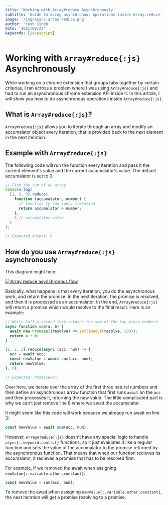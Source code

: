 ```yaml
---
title: 'Working with Array#reduce Asynchronously'
subtitle: 'Guide to doing asynchronous operations inside Array.reduce'
image: '/img/async-array-reduce.png'
author: 'Yash Singh'
date: '2021/09/23'
keywords: [javascript]
---
```


# Working with `Array#reduce{:js}` Asynchronously

While working on a chrome extension that groups tabs together by certain
criterias, I ran across a problem where I was using `Array#reduce{:js}` and had
to run an asynchronous chrome extension API inside it. In this article, I
will show you how to do asynchronous operations inside `Array#reduce{:js}`.

## What is `Array#reduce{:js}`?

`Array#reduce{:js}` allows you to iterate through an array and modify an accumalator
object every iteration, that is provided back to the next element in the next
iteration.

## Example with `Array#reduce{:js}`

The following code will run the function every iteration and pass it the current
element's value and the current accumalator's value. The default accumalator is
set to 0.

```js
// Find the sum of an array
console.log(
  [1, 2, 3].reduce(
    function (accumalator, number) {
      // function to run every iteration
      return accumalator + number;
    },
    0 // accumalator value
  )
);

// Expected output: 6
```

## How do you use `Array#reduce{:js}` asynchronously

This diagram might help:

[![Array reduce asynchronous flow](https://mermaid.ink/img/pako:eNqNkdtOAyEQhl-FjLftC6xJkz3Ua5N6ZbiZwugSC6zDENM0ffeybl21HrkgzJePfwJzABMtQQWJnjMFQ53DR0avgyoLs8SQ_ZZ4qgdkccYNGETVCpO6cZxErXfkKchXpxmdDZkY7M9SO0p3veNfnO61Wcws_WepVsvlaqWaSt1y9C7RhJsZX4VtGq4_7vULOvlWby9S2hn_K-Wsdxcp3Yz_TIEFeGKPzpaJHMbrGqQvz9VQlaNFftKgw7F442g2-2CgEs60gDxYlLfpQfWAu1Ro-bz7GN_ryVpbJ5HP8HgCdZWmzg?type=png&bgColor=!white)](https://mermaid.live/edit#pako:eNqNkdtOAyEQhl-FjLftC6xJkz3Ua5N6ZbiZwugSC6zDENM0ffeybl21HrkgzJePfwJzABMtQQWJnjMFQ53DR0avgyoLs8SQ_ZZ4qgdkccYNGETVCpO6cZxErXfkKchXpxmdDZkY7M9SO0p3veNfnO61Wcws_WepVsvlaqWaSt1y9C7RhJsZX4VtGq4_7vULOvlWby9S2hn_K-Wsdxcp3Yz_TIEFeGKPzpaJHMbrGqQvz9VQlaNFftKgw7F442g2-2CgEs60gDxYlLfpQfWAu1Ro-bz7GN_ryVpbJ5HP8HgCdZWmzg)

Basically, what happens is that every iteration, you do the asynchronous work,
and return the promise. In the next iteration, the promise is resolved, and then
it is processed as an accumalator. In the end, `Array#reduce{:js}` will return a promise
which would resolve to the final result. Here is an example:

```js showLineNumbers
// Waits half a second then returns the sum of the two given numbers
async function sum(a, b) {
  await new Promise((resolve) => setTimeout(resolve, 500));
  return a + b;
}

[1, 2, 3].reduce(async (acc, num) => {
  acc = await acc;
  const newValue = await sum(acc, num);
  return newValue;
}, 0);

// Expected: Promise<6>
```

Over here, we iterate over the array of the first three natural numbers and then
define an asynchronous arrow function that first runs `await` on the `acc` and
then processes it, returning the new value. The little complicated part is why
we can't just remove line 8 where we await the accumalator.

It might seem like this code will work because we already run await on line 3:

```js showLineNumbers{9}
const newValue = await sum(acc, num);
```

However, `Array#reduce{:js}` doesn't have any special logic to handle `async{:.keyword.control}` functions,
so it just evaluates it like a regular function and sets the value of the accumalator
to the promise returned by the asynchronous function. That means that when our function
recieves its accumalator, it recieves a promise that has to be resolved first.

For example, if we removed the await when assigning `newValue{:.variable.other.constant}`:

```js showLineNumbers{9}
const newValue = sum(acc, num);
```

To remove the await when assigning `newValue{:.variable.other.constant}`, the next iteration will get a promise
resolving to a promise.
